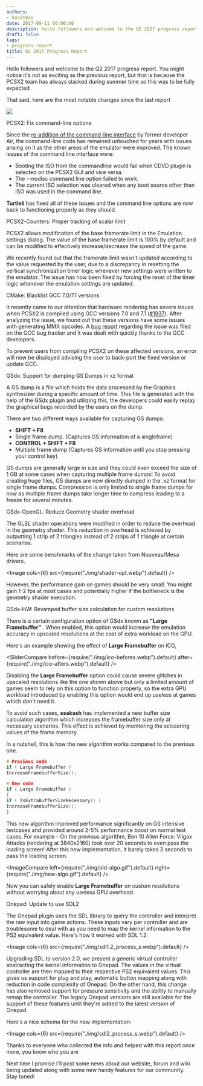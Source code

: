```yaml
---
authors:
- bositman
date: 2017-09-11 00:00:00
description: Hello followers and welcome to the Q2 2017 progress report
draft: false
tags:
- progress-report
title: Q2 2017 Progress Report
---
```


Hello followers and welcome to the Q2 2017 progress report. You might
notice it's not as exciting as the previous report, but that is because
the PCSX2 team has always slacked during summer time so this was to be
fully expected

That said, here are the most notable changes since the last report

<!-- truncate -->

![](./img/progrepq22017.jpg)

<PCSX2PRLink authors="turtleli" prNums="1907">PCSX2: Fix command-line options</PCSX2PRLink>

Since the [re-addition of the command-line interface](http://forums.pcsx2.net/Thread-blog-The-return-of-the-Commandline?pid=118520&amp;highlight=commandline#pid118520)
by former developer Air, the command-line code has remained untouched
for years with issues arising on it as the other areas of the emulator
were improved. The known issues of the command line interface were:

-   Booting the ISO from the commandline would fail when CDVD plugin is
selected on the PCSX2 GUI and vice versa.
-   The --nodisc command line option failed to work.
-   The current ISO selection was cleared when any boot source other
than ISO was used in the command line.

**Turtleli** has
fixed all of these issues and the command line options are now back to
functioning properly as they should.

<PCSX2PRLink authors="turtleli" prNums="2014">PCSX2-Counters: Proper tracking of scalar limit</PCSX2PRLink>

PCSX2 allows modification of the base framerate limit in the Emulation
settings dialog. The value of the base framerate limit is 100% by
default and can be modified to effectively increase/decrease the speed
of the game.

We recently found out that the framerate limit wasn't updated according
to the value requested by the user, due to a discrepancy in resetting
the vertical synchronization timer logic whenever new settings were
written to the emulator. The issue has now been fixed by forcing the
reset of the timer logic whenever the emulation settings are updated.

<PCSX2PRLink authors="gregory38" prNums="1949">CMake: Blacklist GCC 7.0/7.1 versions</PCSX2PRLink>

It recently came to our attention that hardware rendering has severe
issues when PCSX2 is compiled using GCC versions 7.0 and 7.1 ([#1937](https://github.com/PCSX2/pcsx2/issues/1937)). After analyzing the issue, we found out that these versions have some
issues with generating MMX opcodes. A [bug report](https://gcc.gnu.org/bugzilla/show_bug.cgi?id=80799)
regarding the issue was filed on the GCC bug tracker and it was dealt
with quickly thanks to the GCC developers.

To prevent users from compiling PCSX2 on these affected versions, an
error will now be displayed advising the user to back-port the fixed
version or update GCC.

<PCSX2PRLink authors="gregory38,turtleli" prNums="1922">GSdx: Support for dumping GS Dumps in xz format</PCSX2PRLink>

A GS dump is a file which holds the data processed by the Graphics
synthesizer during a specific amount of time. This file is generated
with the help of the GSdx plugin and utilizing this, the developers
could easily replay the graphical bugs recorded by the users on the
dump.

There are two different ways available for capturing GS dumps:

- **SHIFT + F8**
- Single frame dump. (Captures GS information of a singleframe)
- **CONTROL + SHIFT + F8**
- Multiple frame dump (Captures GS information until you stop pressing your control key)


GS dumps are generally large in size and they could even exceed the size
of 1 GB at some cases when capturing multiple frame dumps! To avoid
creating huge files, GS dumps are now directly dumped in the .xz format
for single frame dumps. Compression is only limited to single frame
dumps for now as multiple frame dumps take longer time to compress
leading to a freeze for several minutes.

<PCSX2PRLink authors="gregory38" prNums="1995">GSdx-OpenGL: Reduce Geometry shader overhead</PCSX2PRLink>

The GLSL shader operations were modified in order to reduce the overhead
in the geometry shader. This reduction in overhead is achieved by
outputting 1 strip of 2 triangles instead of 2 strips of 1 triangle at
certain scenarios.

Here are some benchmarks of the change taken from Nouveau/Mesa
drivers.

<Image cols={6} src={require("./img/shader-opt.webp").default} />

However, the performance gain on games should be very small. You might
gain 1-2 fps at most cases and potentially higher if the bottleneck is
the geometry shader execution.

<PCSX2PRLink authors="ssakash" prNums="1942">GSdx-HW: Revamped buffer size calculation for custom resolutions</PCSX2PRLink>

There is a certain configuration option of GSdx known as **"Large Framebuffer"**
. When enabled, this option would increase the emulation accuracy in
upscaled resolutions at the cost of extra workload on the GPU.

Here's an example showing the effect of **Large Framebuffer** on ICO,

<SliderCompare before={require("./img/ico-befores.webp").default} after={require("./img/ico-afters.webp").default} />

Disabling the **Large Framebuffer** option could cause severe glitches in upscaled
resolutions like the one shown above but only a limited amount of games
seem to rely on this option to function properly, so the extra GPU
workload introduced by enabling this option would end up useless at
games which don't need it.

To avoid such cases, **ssakash** has implemented a new buffer size calculation algorithm
which increases the framebuffer size only at necessary scenarios. This
effect is achieved by monitoring the scissoring values of the frame
memory.

In a nutshell, this is how the new algorithm works compared to the
previous one.

```cpp
# Previous code
if ( Large Framebuffer )
IncreaseFramebufferSize();

# New code
if ( Large Framebuffer )
{
if ( IsExtraBufferSizeNecessary() )
IncreaseFramebufferSize();
}
```

This new algorithm improved performance significantly on GS intensive
testcases and provided around 2-5% performance boost on normal test
cases. For example - On the previous algorithm, Ben 10 Alien Force:
Vligax Attacks (rendering at 3840x2160) took over 20 seconds to even
pass the loading screen! After this new implementation, it barely takes
3 seconds to pass the loading screen.

<ImageCompare left={require("./img/old-algo.gif").default} right={require("./img/new-algo.gif").default} />

Now you can safely enable **Large Framebuffer** on custom
resolutions without worrying about any useless GPU overhead.

<PCSX2PRLink authors="gregory38" prNums="1895">Onepad: Update to use SDL2</PCSX2PRLink>

The Onepad plugin uses the SDL library to query the controller and
interpret the raw input into game actions. These inputs vary per
controller and are troublesome to deal with as you need to map the
kernel information to the PS2 equivalent value.
Here's how it worked with SDL 1.2:

<Image cols={6} src={require("./img/sdl1.2_process_s.webp").default} />

Upgrading SDL to version 2.0, we present a generic virtual controller
abstracting the kernel information to Onepad. The values in the virtual
controller are then mapped to their respective PS2 equivalent values.
This gives us support for plug and play, automatic button mapping along
with reduction in code complexity of Onepad. On the other hand, this
change has also removed support for pressure sensitivity and the ability
to manually remap the controller. The legacy Onepad versions are still
available for the support of these features until they're added to the
latest version of Onepad.

Here's a nice schema for the new implementation:

<Image cols={6} src={require("./img/sdl2_process_s.webp").default} />

Thanks to everyone who collected the info and helped with this report
once more, you know who you are

Next time I promise I'll post some news about our website, forum and
wiki being updated along with some new handy features for our community.
Stay tuned!
